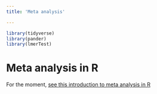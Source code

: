 ```yaml
---
title: 'Meta analysis'

---
```



```r
library(tidyverse)
library(pander)
library(lmerTest)
```


# Meta analysis in R {#meta-analysis}


For the moment, [see this introduction to meta analysis in R](https://www.r-bloggers.com/r-and-meta-analysis/)